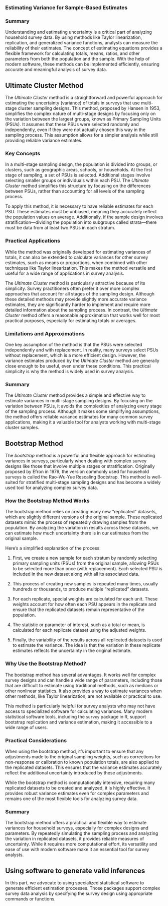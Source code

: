

### Estimating Variance for Sample-Based Estimates


### Summary

Understanding and estimating uncertainty is a critical part of analyzing household survey data. By using methods like Taylor linearization, replication, and generalized variance functions, analysts can measure the reliability of their estimates. The concept of estimating equations provides a flexible framework for calculating totals, means, ratios, and other parameters from both the population and the sample. With the help of modern software, these methods can be implemented efficiently, ensuring accurate and meaningful analysis of survey data.

## Ultimate Cluster Method

The *Ultimate Cluster* method is a straightforward and powerful approach for estimating the uncertainty (variance) of totals in surveys that use multi-stage cluster sampling designs. This method, proposed by Hansen in 1953, simplifies the complex nature of multi-stage designs by focusing only on the variation between the largest groups, known as Primary Sampling Units (PSUs). It assumes that these PSUs were selected randomly and independently, even if they were not actually chosen this way in the sampling process. This assumption allows for a simpler analysis while still providing reliable variance estimates.

### Key Concepts

In a multi-stage sampling design, the population is divided into groups, or clusters, such as geographic areas, schools, or households. At the first stage of sampling, a set of PSUs is selected. Additional stages involve selecting smaller groups or individuals within each PSU. The *Ultimate Cluster* method simplifies this structure by focusing on the differences between PSUs, rather than accounting for all levels of the sampling process.

To apply this method, it is necessary to have reliable estimates for each PSU. These estimates must be unbiased, meaning they accurately reflect the population values on average. Additionally, if the sample design involves stratification—dividing the population into subgroups called strata—there must be data from at least two PSUs in each stratum.

### Practical Applications

While the method was originally developed for estimating variances of totals, it can also be extended to calculate variances for other survey estimates, such as means or proportions, when combined with other techniques like Taylor linearization. This makes the method versatile and useful for a wide range of applications in survey analysis.

The *Ultimate Cluster* method is particularly attractive because of its simplicity. Survey practitioners often prefer it over more complex approaches that account for all stages of the sampling design. Although these detailed methods may provide slightly more accurate variance estimates, they are significantly harder to implement and require more detailed information about the sampling process. In contrast, the *Ultimate Cluster* method offers a reasonable approximation that works well for most practical purposes, especially for estimating totals or averages.

### Limitations and Approximations

One key assumption of the method is that the PSUs were selected independently and with replacement. In reality, many surveys select PSUs without replacement, which is a more efficient design. However, the variance estimates produced by the *Ultimate Cluster* method are generally close enough to be useful, even under these conditions. This practical simplicity is why the method is widely used in survey analysis.

### Summary

The *Ultimate Cluster* method provides a simple and effective way to estimate variances in multi-stage sampling designs. By focusing on the variation between PSUs, it avoids the complexities of analyzing every stage of the sampling process. Although it makes some simplifying assumptions, the method offers reliable variance estimates for many common survey applications, making it a valuable tool for analysts working with multi-stage cluster samples.


## Bootstrap Method

The *bootstrap* method is a powerful and flexible approach for estimating variances in surveys, particularly when dealing with complex survey designs like those that involve multiple stages or stratification. Originally proposed by Efron in 1979, the version commonly used for household surveys is called the Rao-Wu-Yue Rescaling Bootstrap. This method is well-suited for stratified multi-stage sampling designs and has become a widely used tool for analyzing complex survey data.

### How the Bootstrap Method Works

The bootstrap method relies on creating many new "replicated" datasets, which are slightly different versions of the original sample. These replicated datasets mimic the process of repeatedly drawing samples from the population. By analyzing the variation in results across these datasets, we can estimate how much uncertainty there is in our estimates from the original sample.

Here’s a simplified explanation of the process:

1. First, we create a new sample for each stratum by randomly selecting primary sampling units (PSUs) from the original sample, allowing PSUs to be selected more than once (with replacement). Each selected PSU is included in the new dataset along with all its associated data.

2. This process of creating new samples is repeated many times, usually hundreds or thousands, to produce multiple "replicated" datasets.

3. For each replicate, special weights are calculated for each unit. These weights account for how often each PSU appears in the replicate and ensure that the replicated datasets remain representative of the population.

4. The statistic or parameter of interest, such as a total or mean, is calculated for each replicate dataset using the adjusted weights.

5. Finally, the variability of the results across all replicated datasets is used to estimate the variance. The idea is that the variation in these replicate estimates reflects the uncertainty in the original estimate.

### Why Use the Bootstrap Method?

The bootstrap method has several advantages. It works well for complex survey designs and can handle a wide range of parameters, including those that are difficult to estimate using traditional methods, such as medians or other nonlinear statistics. It also provides a way to estimate variances when other methods, like Taylor linearization, are not available or practical to use.

This method is particularly helpful for survey analysts who may not have access to specialized software for calculating variances. Many modern statistical software tools, including the `survey` package in R, support bootstrap replication and variance estimation, making it accessible to a wide range of users.

### Practical Considerations

When using the bootstrap method, it’s important to ensure that any adjustments made to the original sampling weights, such as corrections for non-response or calibration to known population totals, are also applied to the replicated datasets. This ensures that the variance estimates accurately reflect the additional uncertainty introduced by these adjustments.

While the bootstrap method is computationally intensive, requiring many replicated datasets to be created and analyzed, it is highly effective. It provides robust variance estimates even for complex parameters and remains one of the most flexible tools for analyzing survey data.

### Summary

The bootstrap method offers a practical and flexible way to estimate variances for household surveys, especially for complex designs and parameters. By repeatedly simulating the sampling process and analyzing the variation in replicated datasets, it provides reliable measures of uncertainty. While it requires more computational effort, its versatility and ease of use with modern software make it an essential tool for survey analysts.

## Using software to generate valid inferences

In this part, we advocate to using specialized statistical software to generate efficient estimation processes. Those packages support complex survey data analysis by specifying the survey design using appropriate commands or functions.

